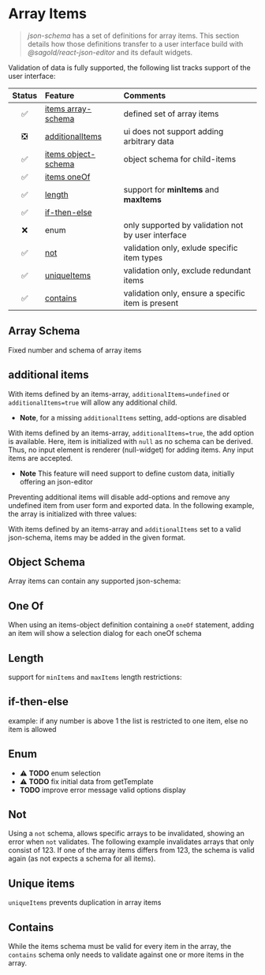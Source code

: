 
<Meta title="ArrayItems" />

# Array Items

> _json-schema_ has a set of definitions for array items. This section details how those definitions transfer to a user interface build with _@sagold/react-json-editor_ and its default widgets.

Validation of data is fully supported, the following list tracks support of the user interface:

| Status | Feature                               | Comments                                           |
| :----: | :------------------------------------ | :------------------------------------------------- |
|   ✅   | [items array-schema](#array-schema)   | defined set of array items                         |
|   ❎   | [additionalItems](#additional-items)  | ui does not support adding arbitrary data          |
|   ✅   | [items object-schema](#object-schema) | object schema for child-items                      |
|   ✅   | [items oneOf](#one-of)                |
|   ✅   | [length](#length)                     | support for **minItems** and **maxItems**          |
|   ✅   | [if-then-else](#if-then-else)         |
|   ❌   | enum                                  | only supported by validation not by user interface |
|   ✅   | [not](#not)                           | validation only, exlude specific item types        |
|   ✅   | [uniqueItems](#uniqueitems)           | validation only, exclude redundant items           |
|   ✅   | [contains](#contains)                 | validation only, ensure a specific item is present |

## Array Schema

Fixed number and schema of array items

<Canvas className="inline" of={ArrayItems.ItemsArray} />

## additional items

With items defined by an items-array, `additionalItems=undefined` or `additionalItems=true` will allow any additional child.

- **Note**, for a missing `additionalItems` setting, add-options are disabled

<Canvas className="inline" of={ArrayItems.AdditionalItemsUndefined} />

With items defined by an items-array, `additionalItems=true`, the add option is available. Here, item is initialized with `null` as no schema can be derived. Thus, no input element is renderer (null-widget) for adding items. Any input items are accepted.

- **Note** This feature will need support to define custom data, initially offering an json-editor

<Canvas className="inline" of={ArrayItems.AdditionalItemsTrue} />

Preventing additional items will disable add-options and remove any undefined item from user form and exported data. In the following example, the array is initialized with three values:

<Canvas className="inline" of={ArrayItems.AdditionalItemsFalse} />

With items defined by an items-array and `additionalItems` set to a valid json-schema, items may be added in the given format.

<Canvas className="inline" of={ArrayItems.AdditionalItemsSchema} />

## Object Schema

Array items can contain any supported json-schema:

<Canvas className="inline" of={ArrayItems.ItemsObject} />

## One Of

When using an items-object definition containing a `oneOf` statement, adding an item will show a selection dialog for each oneOf schema

<Canvas className="inline" of={ArrayItems.OneOf} />

## Length

support for `minItems` and `maxItems` length restrictions:

<Canvas className="inline" of={ArrayItems.Length} />

## if-then-else

example: if any number is above 1 the list is restricted to one item, else no item is allowed

<Canvas className="inline" of={ArrayItems.IfThenElse} />

## Enum

- ⚠️ **TODO** enum selection
- ⚠️ **TODO** fix initial data from getTemplate
- **TODO** improve error message valid options display

<Canvas className="inline" of={ArrayItems.Enum} />

## Not

Using a `not` schema, allows specific arrays to be invalidated, showing an error when `not` validates. The following example invalidates arrays that only consist of 123. If one of the array items differs from 123, the schema is valid again (as not expects a schema for all items).

<Canvas className="inline" of={ArrayItems.Not} />

## Unique items

`uniqueItems` prevents duplication in array items

<Canvas className="inline" of={ArrayItems.UniqueItems} />

## Contains

While the items schema must be valid for every item in the array, the `contains` schema only needs to validate against one or more items in the array.

<Canvas className="inline" of={ArrayItems.Contains} />
